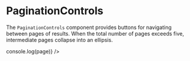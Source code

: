 
<Meta title="Molecules/PaginationControls" of={PaginationControls} />

# PaginationControls

The `PaginationControls` component provides buttons for navigating between pages of results.
When the total number of pages exceeds five, intermediate pages collapse into an ellipsis.

<Canvas>
  <Story name="Example">
    <PaginationControls currentPage={3} totalPages={8} onPageChange={(page) => console.log(page)} />
  </Story>
</Canvas>

<ArgsTable of={PaginationControls} />
